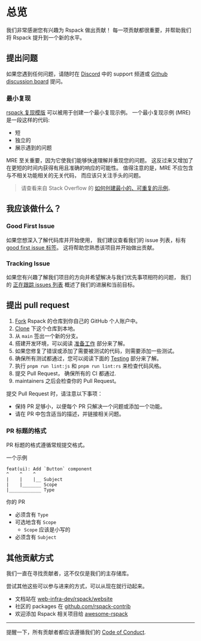 # 总览

我们非常感谢您有兴趣为 Rspack 做出贡献！
每一项贡献都很重要，并帮助我们将 Rspack 提升到一个新的水平。

## 提出问题

如果您遇到任何问题，请随时在 [Discord](https://discord.gg/79ZZ66GH9E) 中的 support 频道或 [Github discussion board](https://github.com/web-infra-dev/rspack/discussions) 提问。

### 最小复现

[rspack 复现模版](https://github.com/web-infra-dev/rspack-repro) 可以被用于创建一个最小复现示例。
一个最小复现示例 (MRE) 是一段这样的代码:

- 短
- 独立的
- 展示遇到的问题

MRE 至关重要，因为它使我们能够快速理解并重现您的问题。
这反过来又增加了在更短的时间内获得有用且准确的响应的可能性。
值得注意的是，MRE 不应包含与不相关功能相关的无关代码，
而应该只关注手头的问题。

> 请查看来自 Stack Overflow 的 [如何创建最小的、可重复的示例](https://stackoverflow.com/help/minimal-reproducible-example)。

## 我应该做什么？

### Good First Issue

如果您想深入了解代码库并开始使用，
我们建议查看我们的 issue 列表，标有 [good first issue 标签](https://github.com/web-infra-dev/rspack/issues?q=is%3Aissue+is%3Aopen+sort%3Aupdated-desc+label%3A%22good+first+issue%22)。
这将帮助您熟悉该项目并开始做出贡献。

### Tracking Issue

如果您有兴趣了解我们项目的方向并希望解决与我们优先事项相符的问题，
我们的 [正在跟踪 issues 列表](https://github.com/web-infra-dev/rspack/issues?q=is%3Aopen+label%3A%22tracking+issue%22+sort%3Aupdated-desc) 概述了我们的进展和当前目标。

## 提出 pull request

1. [Fork](https://help.github.com/articles/fork-a-repo/) Rspack 的仓库到你自己的 GitHub 个人账户中。
2. [Clone](https://help.github.com/articles/cloning-a-repository/) 下这个仓库到本地。
3. 从 `main` 签出一个新的分支。
4. 搭建开发环境，可以阅读 [准备工作](/contribute/development/prerequisites) 部分来了解。
5. 如果您修复了错误或添加了需要被测试的代码，则需要添加一些测试。
6. 确保所有测试都通过，您可以阅读下面的 [Testing](/contribute/development/testing) 部分来了解。
7. 执行 `pnpm run lint:js` 和 `pnpm run lint:rs` 来检查代码风格。
8. 提交 Pull Request， 确保所有的 CI 都通过.
9. maintainers 之后会检查你的 Pull Request。

提交 Pull Request 时，请注意以下事项：

- 保持 PR 足够小，以便每个 PR 只解决一个问题或添加一个功能。
- 请在 PR 中包含适当的描述，并链接相关问题。

### PR 标题的格式

PR 标题的格式遵循常规提交格式。

一个示例

```
feat(ui): Add `Button` component
^    ^    ^
|    |    |__ Subject
|    |_______ Scope
|____________ Type
```

你的 PR

- 必须含有 `Type`
- 可选地含有 `Scope`
  - `Scope` 应该是小写的
- 必须含有 `Subject`

## 其他贡献方式

我们一直在寻找贡献者，这不仅仅是我们的主存储库。

尝试其他这些可以参与进来的方式，可以从现在就行动起来。

- 文档站在 [web-infra-dev/rspack/website](https://github.com/web-infra-dev/rspack/tree/main/website)
- 社区的 packages 在 [github.com/rspack-contrib](https://github.com/rspack-contrib)
- 欢迎添加 Rspack 相关项目给 [awesome-rspack](https://github.com/web-infra-dev/awesome-rspack)

---

提醒一下，所有贡献者都应该遵循我们的 [Code of Conduct](https://github.com/web-infra-dev/rspack/blob/main/CODE_OF_CONDUCT.md).
